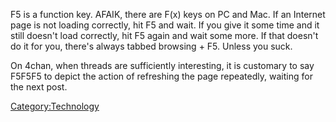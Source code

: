 F5 is a function key. AFAIK, there are F(x) keys on PC and Mac. If an Internet page is not loading correctly, hit F5 and wait. If you give it some time and it still doesn't load correctly, hit F5 again and wait some more. If that doesn't do it for you, there's always tabbed browsing + F5. Unless you suck.

On 4chan, when threads are sufficiently interesting, it is customary to say F5F5F5 to depict the action of refreshing the page repeatedly, waiting for the next post.

[[Category:Technology]]
